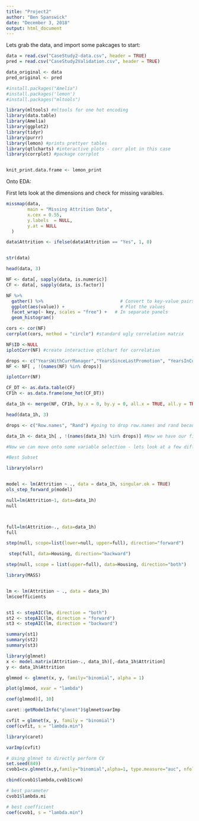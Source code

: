 ```yaml
---
title: "Project2"
author: "Ben Spanswick"
date: "December 3, 2018"
output: html_document
---
```


Lets grab the data, and import some pakcages to start:


```r

data = read.csv("CaseStudy2-data.csv", header = TRUE)
pred = read.csv("CaseStudy2Validation.csv", header = TRUE)

data_original <- data
pred_original <- pred

#install.packages("Amelia")
#install.packages('lemon')
#install.packages("mltools")

library(mltools) #mltools for one hot encoding
library(data.table)
library(Amelia)
library(ggplot2) 
library(tidyr)
library(purrr)
library(lemon) #prints prettyer tables
library(qtlcharts) #interactive plots - corr plot in this case
library(corrplot) #package corrplot


knit_print.data.frame <- lemon_print

```


Onto EDA: 

First lets look at the dimensions and check for missing varaibles. 


```r


missmap(data,
        main = "Missing Attrition Data",
        x.cex = 0.55,
        y.labels  = NULL,
        y.at = NULL
  )


```

```r


data$Attrition <- ifelse(data$Attrition == "Yes", 1, 0)


str(data)

```
```r
head(data, 3)

```

```r
NF <- data[, sapply(data, is.numeric)]
CF <- data[, sapply(data, is.factor)]

```

```r

NF %>%
  gather() %>%                             # Convert to key-value pairs
  ggplot(aes(value)) +                     # Plot the values
  facet_wrap(~ key, scales = "free") +   # In separate panels
  geom_histogram()


```

```r

cors <- cor(NF)
corrplot(cors, method = "circle") #standard ugly correlation matrix

```

```r

NF$ID <-NULL
iplotCorr(NF) #create interactive qtlchart for correlation


```

```r
drops <- c("YearsWithCurrManager","YearsSinceLastPromotion", "YearsInCurrentRole", "TotalWorkingYears", "JobLevel", "PercentSalaryHike")
NF <- NF[ , !(names(NF) %in% drops)]
```

```r
iplotCorr(NF)

```

```r

CF_DT <- as.data.table(CF)
CF1h <- as.data.frame(one_hot(CF_DT))

data_1h <- merge(NF, CF1h, by.x = 0, by.y = 0, all.x = TRUE, all.y = TRUE)

head(data_1h, 3)

```

```r
drops <- c("Row.names", "Rand") #going to drop row.names and rand because both are independent and unrelated to the question. 

data_1h <- data_1h[ , !(names(data_1h) %in% drops)] #Now we have our final working data frame!


```

```r

#Now we can move onto some variable selection - lets look at a few different methods. 

#Best Subset 

library(olsrr)


model <- lm(Attrition ~ ., data = data_1h, singular.ok = TRUE)
ols_step_forward_p(model)


```

```r

null=lm(Attrition~1, data=data_1h)
null




```

```r

full=lm(Attrition~., data=data_1h)
full

```

```r

step(null, scope=list(lower=null, upper=full), direction="forward")


```

```r
 step(full, data=Housing, direction="backward")

```
```r

step(null, scope = list(upper=full), data=Housing, direction="both")


```
```r

library(MASS)


lm <- lm(Attrition ~ ., data = data_1h)
lm$coefficients


st1 <- stepAIC(lm, direction = "both")
st2 <- stepAIC(lm, direction = "forward")
st3 <- stepAIC(lm, direction = "backward")

summary(st1)
summary(st2)
summary(st3)


```
```r

library(glmnet)
x <- model.matrix(Attrition~., data_1h)[,-data_1h$Attrition]
y <- data_1h$Attrition

glmmod <- glmnet(x, y, family="binomial", alpha = 1)

plot(glmmod, xvar = "lambda")

coef(glmmod)[, 10]

caret::getModelInfo("glmnet")$glmnet$varImp


```

```r
cvfit = glmnet(x, y, family = "binomial")
coef(cvfit, s = "lambda.min")

library(caret)

varImp(cvfit)

```

```r

# Using glmnet to directly perform CV
set.seed(849)
cvob1=cv.glmnet(x,y,family="binomial",alpha=1, type.measure="auc", nfolds = 3,lambda = seq(0.001,0.1,by = 0.001),standardize=FALSE)

cbind(cvob1$lambda,cvob1$cvm)

# best parameter
cvob1$lambda.mi

# best coefficient
coef(cvob1, s = "lambda.min")


```

```r




```

